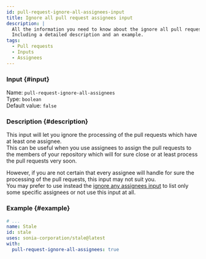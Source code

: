 ```yaml
---
id: pull-request-ignore-all-assignees-input
title: Ignore all pull request assignees input
description: |
  All the information you need to know about the ignore all pull request assignees input.
  Including a detailed description and an example.
tags:
  - Pull requests
  - Inputs
  - Assignees
---
```


### Input {#input}

Name: `pull-request-ignore-all-assignees`  
Type: `boolean`  
Default value: `false`

### Description {#description}

This input will let you ignore the processing of the pull requests which have at least one assignee.  
This can be useful when you use assignees to assign the pull requests to the members of your repository which will for sure close or at least process the pull requests very soon.

However, if you are not certain that every assignee will handle for sure the processing of the pull requests, this input may not suit you.  
You may prefer to use instead the [ignore any assignees input](pull-request-ignore-any-assignees-input) to list only some specific assignees or not use this input at all.

### Example {#example}

```yml {6}
# ...
name: Stale
id: stale
uses: sonia-corporation/stale@latest
with:
  pull-request-ignore-all-assignees: true
```
